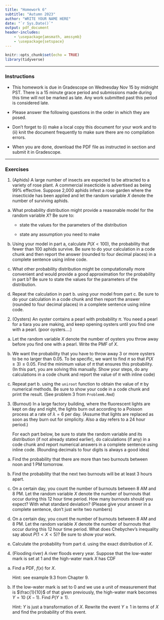 ```yaml
---
title: "Homework 6"
subtitle: "Autumn 2023"
author: "WRITE YOUR NAME HERE"
date: "`r Sys.Date()`"
output: pdf_document
header-includes:
    - \usepackage{amsmath, amssymb}
    - \usepackage{setspace} 
---
```


\onehalfspacing

```r
knitr::opts_chunk$set(echo = TRUE)
library(tidyverse)

```


* * * 

### Instructions

- This homework is due in Gradescope on Wednesday Nov 15 by midnight PST. There is a 15 minute grace period and submissions made during this time will not be marked as late. Any work submitted past this period is considered late.  

- Please answer the following questions in the order in which they are posed. 

- Don't forget to (i) make a local copy this document for your work and to (ii) knit the document frequently to make sure there are no compilation errors. 

- When you are done, download the PDF file as instructed in section and submit it in Gradescope. 

* * *


### Exercises 


1. (Aphids) A large number of insects are expected to be attracted to a variety of rose plant. A commercial insecticide is advertised as being 99% effective. Suppose 2,000 aphids infest a rose garden where the insecticide has been applied and let the random variable $X$ denote the number of surviving aphids. 


a. What probability distribution might provide a reasonable model for the random variable $X$? Be sure to:

   - state the values for the parameters of the distribution 
   
   - state any assumption you need to make 

b. Using your model in part a, calculate $P(X < 100)$, the probability that fewer than 100 aphids survive. Be sure to do your calculation in a code chunk and then report the answer (rounded to four decimal places) in a complete sentence using inline code.


c. What other probability distribution might be computationally more convenient and would provide a good approximation for the probability in part b? Be sure to state the values for the parameters of the distribution.

d. Repeat the calculation in part b. using your model from part c. Be sure to do your calculation in a code chunk and then report the answer (rounded to four decimal places) in a complete sentence using inline code.

2. (Oysters) An oyster contains a pearl with probability $\pi$. You need a pearl for a tiara you are making, and keep opening oysters until you find one with a pearl. (poor oysters....)

a. Let the random variable $X$ denote the number of oysters you throw away before you find one with a pearl. Write the PMF of $X$. 

b. We want the probability that you have to throw away 3 or more oysters to be no larger than 0.05. To be specific, we want to find $\pi$ so that $P(X \geq 3)  \leq 0.05$. Find the minimum value of $\pi$ that ensures this probability. (In this part, you are solving this manually. Show your steps,  do any calculations in a code chunk and report the value of $\pi$ with inline code)

c. Repeat part b. using the `uniroot` function to obtain the value of $\pi$ by numerical methods. Be sure to show your code in a code chunk and print the result. (See problem 3 from `Problem6.Rmd`)

3. (Burnout) In a large factory building, where the fluorescent lights are kept on day and night, the lights burn out according to a Poisson process at a rate of $\lambda = 6$ per day. (Assume that lights are replaced as soon as they burn out for simplicity. Also a day refers to a 24 hour period.)

   For each part below, be sure to state the random variable and its distribution (if not already stated earlier), do calculations (if any) in a code chunk and report numerical answers in a complete sentence using inline code. (Rounding decimals to four digits is always a good idea)

a. Find the probability that there are more than two burnouts between noon and 1 PM tomorrow.

b. Find the probability that the next two burnouts will be at least 3 hours apart. 

c. On a certain day, you count the number of burnouts between 8 AM and 8 PM. Let the random variable $X$ denote the number of burnouts that occur during this 12 hour time period. How many burnouts should you expect? With what standard deviation? (Please give your answer in a complete sentence, don't just write two numbers)

d. On a certain day, you count the number of burnouts between 8 AM and 8 PM. Let the random variable $X$ denote the number of burnouts that occur during this 12 hour time period. What does Chebychev's inequality say about $P(1 < X < 5)$? Be sure to show your work.

e. Calculate the probability from part d. using the exact distribution of $X$. 
   
 
  
4. (Flooding river) A river floods every year. Suppose that the low-water mark is set at 1 and the high-water mark $X$ has CDF
\begin{align*}
	F(x) &= P(X \leq x) \\
	       &= \left\{ \begin{array}{cc} 
		               0 & x < 1 \\
		               1 - 1/x^2 & 1 \leq x < \infty. \end{array} \right.
\end{align*}

a.  Find a PDF, $f(x)$ for $X$. 

    Hint: see example 9.3 from Chapter 9.

b. If the low-water mark is set to 0 and we use a unit of measurement that is $\frac{1}{10}$ of that given previously, the high-water mark becomes $Y=10\:(X-1).$ Find $P(Y \geq 1)$. 

    Hint: $Y$ is just a transformation of $X$. Rewrite the event $Y \geq 1$ in terms of $X$ and find the probability of this event. 